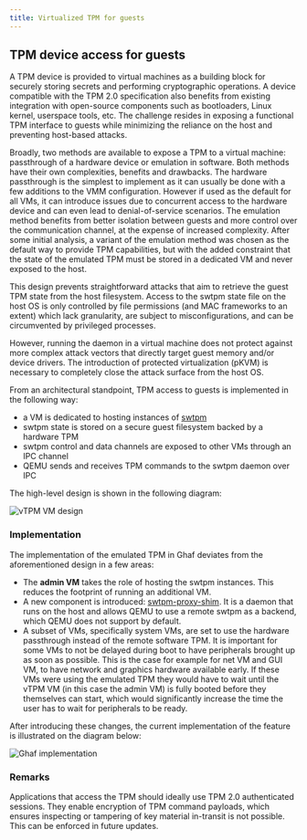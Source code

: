 ```yaml
---
title: Virtualized TPM for guests
---
```


## TPM device access for guests

A TPM device is provided to virtual machines as a building block for securely storing secrets and performing cryptographic operations.
A device compatible with the TPM 2.0 specification also benefits from existing integration with open-source components such
as bootloaders, Linux kernel, userspace tools, etc. The challenge resides in exposing a functional TPM interface to guests
while minimizing the reliance on the host and preventing host-based attacks.

Broadly, two methods are available to expose a TPM to a virtual machine: passthrough of a hardware device or emulation in software.
Both methods have their own complexities, benefits and drawbacks. The hardware passthrough is the simplest to implement as it can usually be done
with a few additions to the VMM configuration. However if used as the default for all VMs, it can introduce issues due to concurrent access to the
hardware device and can even lead to denial-of-service scenarios. The emulation method benefits from better isolation between guests and more control over the
communication channel, at the expense of increased complexity.
After some initial analysis, a variant of the emulation method was chosen as the default way to provide TPM capabilities, but with the added constraint that the state of the emulated TPM must be stored in a dedicated VM and never exposed to the host.

This design prevents straightforward attacks that aim to retrieve the guest TPM state from the host filesystem. Access to the swtpm state file on the host OS is only controlled by file permissions (and MAC frameworks to an extent) which lack granularity, are subject to misconfigurations, and can be circumvented by privileged processes.

However, running the daemon in a virtual machine does not protect against more complex attack vectors that directly target guest memory and/or device drivers.
The introduction of protected virtualization (pKVM) is necessary to completely close the attack surface from the host OS.

From an architectural standpoint, TPM access to guests is implemented in the following way:

- a VM is dedicated to hosting instances of [swtpm](https://github.com/stefanberger/swtpm)
- swtpm state is stored on a secure guest filesystem backed by a hardware TPM
- swtpm control and data channels are exposed to other VMs through an IPC channel
- QEMU sends and receives TPM commands to the swtpm daemon over IPC

The high-level design is shown in the following diagram:

![vTPM VM design](@assets/ghaf/vtpm-vm.png)

### Implementation

The implementation of the emulated TPM in Ghaf deviates from the aforementioned design in a few areas:

- The **admin VM** takes the role of hosting the swtpm instances. This reduces the footprint of running an additional VM.
- A new component is introduced: [swtpm-proxy-shim](https://github.com/abrandao-census/swtpm-proxy-shim). It is a daemon that runs on the host and allows QEMU to use a remote swtpm as a backend, which QEMU does not support by default.
- A subset of VMs, specifically system VMs, are set to use the hardware passthrough instead of the remote software TPM. It is important for some VMs to not be delayed during boot to have peripherals brought up as soon as possible. This is the case for example for net VM and GUI VM, to have network and graphics hardware available early. If these VMs were using the emulated TPM they would have to wait until the vTPM VM (in this case the admin VM) is fully booted before they themselves can start, which would significantly increase the time the user has to wait for peripherals to be ready.

After introducing these changes, the current implementation of the feature is illustrated on the diagram below:

![Ghaf implementation](@assets/ghaf/guest-tpm-hybrid.png)

### Remarks

Applications that access the TPM should ideally use TPM 2.0 authenticated sessions. They enable encryption of TPM command payloads, which ensures inspecting or tampering of key material in-transit is not possible. This can be enforced in future updates.
